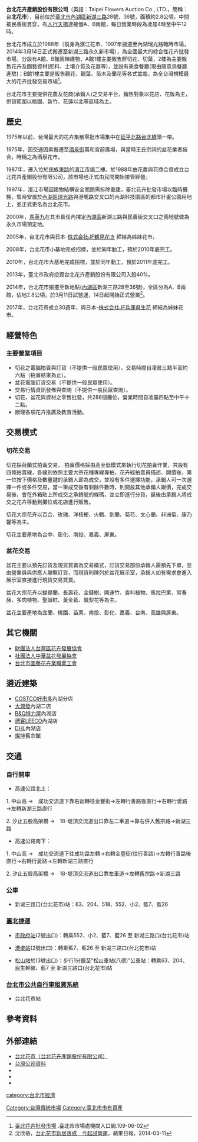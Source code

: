 
{{Infobox retail market
| retail_market_name = 台北花市
| image              = [[File:Taipei_Flowers_Auction_Co.2017-07.JPG|250px]]
| image_width        = 
| caption            = 
| location           = 
| coordinates        = 
| address            = [[台北市|台北市]][[內湖區|內湖區]]新湖三路28號.36號
| opening_date       = {{Start date and age|2014}}
| closing_date       = 
| developer          = 
| manager            = 
| owner              = 台北花卉產銷股份有限公司
| architect          = 
| environment_type   = 
| goods_sold         = 
| normal_market_days = 
| number_of_tenants  = 
| floor_area         = 約1800坪
| parking            = A館 B1、2F、頂樓停車場 ，共有471個小型車位 (含身心障礙停車位10格)<br>停車收費：平日：每小時30元/半小時15元
| website            = [http://www.tflower.com.taipei/TFAWebUI/ www.tflower.com.taipei]
| belowstyle         = 
| footnotes          = 營業時間：<br>零批場周一至周六04:00~12:00
|名稱=|商店編號=}}
{{Infobox Company 
| company_name         = 台北花卉產銷股份有限公司
| company_name_en      = Taipei Flowers Auction Co., LTD.
| company_logo         = 
| company_type         = [[股份有限公司|股份有限公司]]
| company_slogan       = 
| traded_as            = 
| foundation           = 1988年
| location             = {{ROC-TW}}<br>[[臺北市|臺北市]][[內湖區|內湖區]]新湖三路28及36號
| area_served          = [[台灣|台灣]]
| local_code_name              = TW
| local_code              = 22957668
| key_people           = [[董事長|董事長]]：李明聰
| industry             = 花卉業
| products             = 
| assets               = 
| capital              = [[新臺幣|新台幣]]83,334,000元
| revenue              = 
| operating_income     = 
| profit               = 
| market_value         =
| num_employees        = 
| P/E ratio            =
| earnings_per_share   =
| Net_asset_value      =
| accounting_period    = 
| parent               = 
| divisions            = 
| major_shareholder    = 
| subsid               = 
| homepage             = [http://www.tflower.com.taipei/TFAWebUI/ www.tflower.com.taipei]
| footnotes            =  
}}

'''台北花卉產銷股份有限公司'''（英語：Taipei Flowers Auction Co., LTD.，簡稱：台'''北花市'''），目前位於[[臺北市|臺北市]][[內湖區|內湖區]][[新湖三路|新湖三路]]28號、36號，面積約2.8公頃，中間被民善街貫穿，有[[人行天橋|人行天橋]]連接個A、B兩館，每日營業時段為凌晨4時至中午12時。

台北花市成立於1988年（前身為濱江花市、1997年搬遷至內湖瑞光路臨時市場，2014年3月14日正式搬遷至新湖三路永久新市場），為全國最大的綜合性花卉批發市場，分設有A館、B館兩棟建物，A館1樓主要販售鮮切花、切葉，2樓為主要販售花卉及園藝資材(肥料、土壤介質及花器等)，並設有美食餐廳(現由隨意鳥餐廳進駐)；B館1樓主要是販售觀花、觀葉、苗木及蘭花等各式盆栽，為全台灣規模最大的花卉批發交易市場<ref>[https://www.tcma.gov.taipei/News_Content.aspx?n=4E8C00BFE8664B5D&sms=69283D704CC8F75A&s=71AE5709CF2EA1C3 臺北花卉批發市場] {{Wayback|url=https://www.tcma.gov.taipei/News_Content.aspx?n=4E8C00BFE8664B5D&sms=69283D704CC8F75A&s=71AE5709CF2EA1C3 |date=20210711074134 }}.臺北市市場處機關入口網.109-06-02</ref>。

台北花市主要提供花農及花商(承銷人)之交易平台，銷售對象以花店、花販為主，供貨範圍以桃園、新竹、花蓮以北等區域為主。

==歷史==
1975年以前，台灣最大的花卉集散零批市場集中在[[延平北路|延平北路]][[台北橋|台北橋]]頭一帶。

1975年，因交通因素搬遷至[[酒泉街|酒泉街]]萬和宮前廣場，與當時王氏宗祠的盆花業者結合，時稱之為酒泉花市。

1987年，遷入位於[[民族東路|民族東路]]的[[濱江市場|濱江市場]]二樓。於1988年由花農與花商合資成立台北花卉產銷股份有限公司，該市場也正式由民間開始接管經營。

1997年，濱江市場因建物結構安全問題需拆除重建，臺北花卉批發市場以臨時攤棚，暫時安置於[[內湖區|內湖區]][[瑞光路|瑞光路]]與港墘路交叉口的內湖科技園區的都市計畫公園用地上，並正式更名為台北花市。

2000年，[[馬英九|馬英九]]在其市長任內擇定[[內湖區|內湖區]]新湖三路與民善街交叉口之兩地號做為永久市場預定地。

2005年，台北花市與日本-[http://www.tsurumikaki.co.jp/ 株式会社JF鶴見花き] {{Wayback|url=http://www.tsurumikaki.co.jp/ |date=20220315082105 }}締結為姊妹花市。

2008年，台北花市小基地完成招標，並於同年動工，預於2010年底完工。

2010年，台北花市大基地完成招標，並於同年動工，預於2011年底完工。

2013年，臺北市政府投資台北花卉產銷股份有限公司入股40%。

2014年，台北花市搬遷至新地點([[內湖區|內湖區]]新湖三路28至36號)，全區分為A、B兩館，佔地2.8公頃，於3月11日試營運，14日起開始正式營業<ref>沈欣蓓，[http://www.appledaily.com.tw/realtimenews/article/new/20140311/358207/ 台北花市新居落成　今起試營運]，蘋果日報，2014-03-11</ref>。

2017年，台北花市成立30週年，與日本-[http://www.h-kensei.jp/ 株式会社JF兵庫県生花] {{Wayback|url=http://www.h-kensei.jp/ |date=20220331073801 }}締結為姊妹花市。

==經營特色==
===主要營業項目===
* 切花之電腦拍賣與訂貨（不提供一般民眾使用），交易時間自凌晨三點半至約六點（拍賣結束為止）。
* 盆花電腦訂貨交易（不提供一般民眾使用）。
* 交易行情資訊發佈與查詢（不提供一般民眾查詢）。
* 切花、盆花與資材之零售批發，共286個攤位，營業時間自凌晨四點至中午十二點。
* 辦理各項花卉推廣及教育活動。

== 交易模式 ==

=== 切花交易 ===
切花採荷蘭式拍賣交易， 拍賣價格採由高至低模式來執行切花拍賣作業，共設有四條拍賣線，各線別依照主要大宗花種專線專拍，花卉經拍賣員描述、開價後，第一位按下價格及數量鍵的承銷人即為成交，並設有多件選擇功能，承銷人可一次選擇一件或多件交易，當一筆成交後有剩餘件數時，則開放其他承銷人跟價，完成交易後，會在外箱貼上所成交之承銷號的條碼，並立即進行分貨，最後由承銷人將成交之花卉移動到攤位或花店進行販售。

切花大宗花卉以百合、玫瑰、洋桔梗、火鶴、劍蘭、菊花、文心蘭、非洲菊、康乃馨等為主。

切花主要產地為台中、彰化、南投、嘉義、屏東。

=== 盆花交易 ===
盆花主要以預先訂貨及現貨買賣為交易模式，訂貨交易部份承銷人需預先下單，並由營業員與供應人聯繫訂貨，而現貨則陳列於盆花展示室，承銷人如有需求會進入展示室直接進行現貨交易買賣。

盆花大宗花卉以蝴蝶蘭、長壽花、金錢樹、開運竹、香料植物、馬拉巴栗、常春藤、多肉植物、聖誕紅、黃金葛、鳳梨花等為主。

盆花主要產地為宜蘭、桃園、苗栗、南投、彰化、嘉義、台南、高雄與屏東。

== 其它機關 ==
* [[財團法人台灣區花卉發展協會|財團法人台灣區花卉發展協會]]
* [https://www.facebook.com/people/%E7%A4%BE%E5%9C%98%E6%B3%95%E4%BA%BA%E4%B8%AD%E8%8F%AF%E7%9B%86%E8%8A%B1%E7%99%BC%E5%B1%95%E5%8D%94%E6%9C%83/100057504608480/ 社團法人中華盆花發展協會]
* [http://www.tpflower.org.tw/ 台北市園藝花卉業職業工會] {{Wayback|url=http://www.tpflower.org.tw/ |date=20220418013836 }}

== 遴近建築 ==
*[[好市多|COSTCO好市多]]內湖分店
*[[大潤發|大潤發]]內湖二店
*[[B&Q|B&Q特力屋]]內湖店
*[[禮客時尚館|禮客LEECO]]內湖店
*[[DHL|DHL]]內湖店
*[[燦坤|燦坤]]舊宗館

==交通==
===自行開車===
*高速公路北上：
1. 中山高  →　成功交流道下靠右迴轉往金豐街→左轉行善路後直行→右轉行愛路→左轉新湖三路直行

2. 汐止五股高架橋 →　18-堤頂交流道出口靠左二車道→靠右併入舊宗路→新湖三路
*高速公路南下：
1. 中山高  →　成功交流道下往成功路左轉→右轉金豐街(往行善路)→左轉行善路後直行→右轉行愛路→左轉新湖三路直行

2. 汐止五股高架橋  →　18-堤頂交流道出口靠左車道→左轉舊宗路→新湖三路
 
===公車===
*新湖三路口(台北花市)站：63、204、518、552、小2、藍7、藍26

===[[臺北捷運|臺北捷運]]===
*{{板南線}}[[市政府站_(臺北市)|市政府站]](2號出口)：轉乘552、小2、藍7、藍26  至  新湖三路口(台北花市)站
*{{文湖線}}[[港墘站|港墘站]](2號出口)：轉乘藍7、藍26  至  新湖三路口(台北花市)站
*{{松山線}}[[松山車站_(台灣)|松山站]]於(3號出口)：步行1分鐘至”松山車站(八德)”公車站：轉乘63、204、民生幹線、藍7  至  新湖三路口(台北花市)站

===[[台北市公共自行車租賃系統|台北市公共自行車租賃系統]]===
*台北花市站

==參考資料==
{{Reflist}}

== 外部連結 ==
* [http://www.tflower.com.tw/ 台北花市（台北花卉產銷股份有限公司）] {{Wayback|url=http://www.tflower.com.tw/ |date=20201127111157 }}
* [http://company.g0v.ronny.tw/id/22957668 台灣公司資料]
* {{facebook|twfloriculture|台灣花卉園藝}}
* {{facebook|taipeiflowerauction|台北花市-繽紛花日子 （台北花卉產銷股份有限公司）}}
* {{facebook|社團法人中華盆花發展協會-473191102762408|社團法人中華盆花發展協會}}

[[category:台北市經濟|category:台北市經濟]]
[[Category:台灣傳統市場|Category:台灣傳統市場]]
[[Category:臺北市市有資產|Category:臺北市市有資產]]